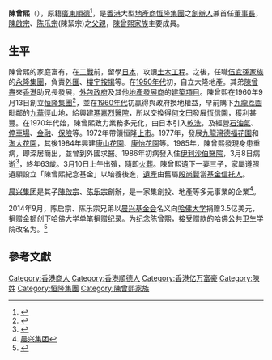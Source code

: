 '''陳曾熙'''（{{bd|1923年||1986年|3月8日|}}），原籍[[廣東|廣東]][[順德|順德]]<ref>{{Cite web |url=http://www.cpr.cuhk.edu.hk/cong/?q=zh-hant%2Fnode%2F718 |title=陳啟宗博士 |accessdate=2020-09-21 |archive-date=2020-05-02 |archive-url=https://web.archive.org/web/20200502171048/http://www.cpr.cuhk.edu.hk/cong/?q=zh-hant%2Fnode%2F718 |dead-url=no }}</ref>，是[[香港|香港]]大型[[地產商|地產商]][[恆隆集團|恆隆集團]]之[[創辦人|創辦人]]兼首任[[董事長|董事長]]，[[陳啟宗|陳啟宗]]、[[陈乐宗|陈乐宗]](陳絜宗)之[[父親|父親]]，[[陳曾熙家族|陳曾熙家族]]主要成員。

==生平==
陳曾熙的家庭富有，在[[二戰|二戰]]前，留學[[日本|日本]]，攻讀[[土木工程|土木工程]]。之後，任職[[伍宜孫家族|伍宜孫家族]]的[[永隆集團|永隆集團]]，負責[[外匯|外匯]]、[[樓宇按揭|樓宇按揭]]等。在[[香港1950年代|1950年代]]初，自立大隆地產。其弟[[陳曾燾|陳曾燾]]來[[香港|香港]]助兄長發展，[[外包|外包]][[政府|政府]]及其他[[地產發展商|地產發展商]]的[[建築|建築]][[項目|項目]]。陳曾熙在1960年9月13日創立[[恒隆集團|恒隆集團]]<ref>{{cite web|author= |title=公司簡介|url=http://www.hanglung.com/zh-hk/hang-lung-group/about-us/corporate-profile.aspx |work=[[恒隆集團|恒隆集團]] |date=}}</ref>，並在[[香港1960年代|1960年代]]初贏得與政府換地權益，早前購下[[九龍|九龍]][[荔園|荔園]]毗鄰的[[九華徑|九華徑]]山地，給興建[[瑪嘉烈醫院|瑪嘉烈醫院]]，所以交換得[[何文田|何文田]]發展[[恆信園|恆信園]]，獲利甚豐。在1970年代始，陳曾熙致力業務多元化，由日本引入[[乾洗|乾洗]]，及經營[[石油氣|石油氣]]、[[停車場|停車場]]、[[金融|金融]]、[[保險|保險]]等。1972年帶領恒隆[[上市|上市]]。1977年，發展[[九龍灣|九龍灣]][[德福花園|德福花園]]和[[淘大花園|淘大花園]]，其後1984年興建[[康山花園|康山花園]]、[[康怡花園|康怡花園]]等。1985年，陳曾熙發現身患重病，即深居簡出，並曾到外國求醫。1986年初病發入住[[伊利沙伯醫院|伊利沙伯醫院]]，3月8日病逝<ref>{{zh-hant}}{{cite news|publisher=[[大公報|大公報]]第二張第七版|date=1986年3月11日|title=日前病逝伊院 陳曾熙遺體出殯 遺屬遵囑設立紀念基金}}</ref>，終年63歲。3月10日上午出殯，隨即[[火葬|火葬]]。陳曾熙遺下一妻三子，家屬遵照遺願設立「陳曾熙紀念基金」以培養後進，[[遺產|遺產]]由舊屬[[殷尚賢|殷尚賢]]當[[基金|基金]][[信托人|信托人]]。

[[晨兴集团|晨兴集团]]是其子[[陳啟宗|陳啟宗]]、[[陈乐宗|陈乐宗]]創辦，是一家集創投、地產等多元事業的企業<ref>[http://www.morningside.com.cn/about/ 晨兴集团]</ref>。

2014年9月，陈启宗、陈乐宗兄弟以[[晨兴基金会|晨兴基金会]]名义向[[哈佛大学|哈佛大学]]捐赠3.5亿美元，捐赠金额创下哈佛大学单笔捐赠纪录。为纪念陈曾熙，接受赠款的哈佛公共卫生学院改名为{{le|哈佛陈曾熙公共卫生学院|Harvard T.H. Chan School of Public Health}}。<ref>{{Cite news |url=https://www.bbc.com/zhongwen/simp/china/2014/09/140908_hkchen_harvard |title=恒隆陈氏兄弟向哈佛捐巨款 创校史之最 |date=2014-09-08 |newspaper=BBC News 中文 |accessdate=2020-02-05}}</ref>

==參考文獻==
{{REFLIST}}

{{start box}}
{{s-before|創辦人}}
{{s-title|[[恒隆集團|恒隆集團]][[董事長|董事長]]|1960年－1986年}}
{{s-after|[[陳曾燾|陳曾燾]]|}}
{{end}}

{{恒隆地產}}
{{DEFAULTSORT:C}}
[[Category:香港商人|Category:香港商人]]
[[Category:香港順德人|Category:香港順德人]]
[[Category:香港亿万富豪|Category:香港亿万富豪]]
[[Category:陳姓|Category:陳姓]]
[[Category:恒隆集團|Category:恒隆集團]]
[[Category:陳曾熙家族|Category:陳曾熙家族]]